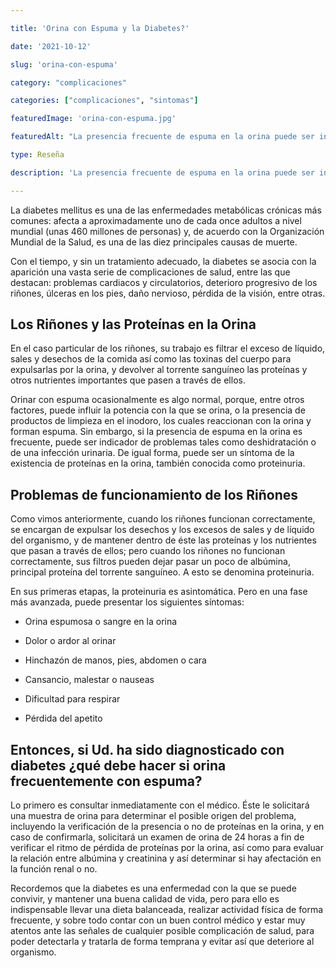 ```yaml
---

title: 'Orina con Espuma y la Diabetes?'

date: '2021-10-12'

slug: 'orina-con-espuma'

category: "complicaciones"

categories: ["complicaciones", "sintomas"]

featuredImage: 'orina-con-espuma.jpg'

featuredAlt: "La presencia frecuente de espuma en la orina puede ser indicador de problemas"

type: Reseña

description: 'La presencia frecuente de espuma en la orina puede ser indicador de problemas como deshidratación,infección urinaria, y otros síntomas relacionados con proteinas en la orina. '

---
```


La diabetes mellitus es una de las enfermedades metabólicas crónicas más comunes: afecta a aproximadamente uno de cada once adultos a nivel mundial (unas 460 millones de personas) y, de acuerdo con la Organización Mundial de la Salud, es una de las diez principales causas de muerte.

Con el tiempo, y sin un tratamiento adecuado, la diabetes se asocia con la aparición una vasta serie de complicaciones de salud, entre las que destacan: problemas cardiacos y circulatorios, deterioro progresivo de los riñones, úlceras en los pies, daño nervioso, pérdida de la visión, entre otras.

## Los Riñones y las Proteínas en la Orina

En el caso particular de los riñones, su trabajo es filtrar el exceso de líquido, sales y desechos de la comida así como las toxinas del cuerpo para expulsarlas por la orina, y devolver al torrente sanguíneo las proteínas y otros nutrientes importantes que pasen a través de ellos.

Orinar con espuma ocasionalmente es algo normal, porque, entre otros factores, puede influir la potencia con la que se orina, o la presencia de productos de limpieza en el inodoro, los cuales reaccionan con la orina y forman espuma. Sin embargo, si la presencia de espuma en la orina es frecuente, puede ser indicador de problemas tales como deshidratación o de una infección urinaria. De igual forma, puede ser un síntoma de la existencia de proteínas en la orina, también conocida como proteinuria. 

## Problemas de funcionamiento de los Riñones

Como vimos anteriormente, cuando los riñones funcionan correctamente, se encargan de expulsar los desechos y los excesos de sales y de líquido del organismo, y de mantener dentro de éste las proteínas y los nutrientes que pasan a través de ellos; pero cuando los riñones no funcionan correctamente, sus filtros pueden dejar pasar un poco de albúmina, principal proteína del torrente sanguíneo. A esto se denomina proteinuria. 

En sus primeras etapas, la proteinuria es asintomática. Pero en una fase más avanzada, puede presentar los siguientes síntomas:

- Orina espumosa o sangre en la orina

- Dolor o ardor al orinar

- Hinchazón de manos, pies, abdomen o cara

- Cansancio, malestar o nauseas

- Dificultad para respirar

- Pérdida del apetito


## Entonces, si Ud. ha sido diagnosticado con diabetes ¿qué debe hacer si orina frecuentemente con espuma?

Lo primero es consultar inmediatamente con el médico. Éste le solicitará una muestra de orina para determinar el posible origen del problema, incluyendo la verificación de la presencia o no de proteínas en la orina, y en caso de confirmarla, solicitará un examen de orina de 24 horas a fin de verificar el ritmo de pérdida de proteínas por la orina, así como para evaluar la relación entre albúmina y creatinina y así determinar si hay afectación en la función renal o no.

Recordemos que la diabetes es una enfermedad con la que se puede convivir, y mantener una buena calidad de vida, pero para ello es indispensable llevar una dieta balanceada, realizar actividad física de forma frecuente, y sobre todo contar con un buen control médico y estar muy atentos ante las señales de cualquier posible complicación de salud, para poder detectarla y tratarla de forma temprana y evitar así que deteriore al organismo.